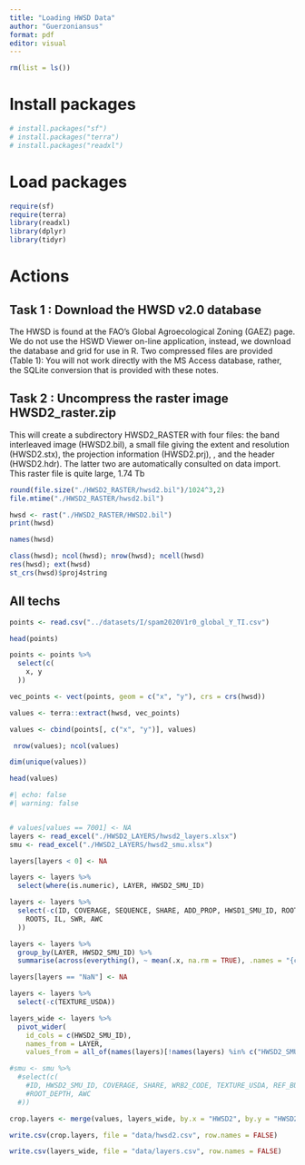```yaml
---
title: "Loading HWSD Data"
author: "Guerzoniansus"
format: pdf
editor: visual
---
```



```r
rm(list = ls())
```

# Install packages

```r
# install.packages("sf")
# install.packages("terra")
# install.packages("readxl")
```


# Load packages

```r
require(sf)
require(terra)
library(readxl)
library(dplyr)
library(tidyr)
```

# Actions

##  Task 1 : Download the HWSD v2.0 database
 The HWSD is found at the FAO’s Global Agroecological Zoning (GAEZ) page. We do not use the HSWD Viewer on-line application, instead, we download the database and grid for use in R. Two compressed files are provided (Table 1):
 You will not work directly with the MS Access database, rather, the SQLite conversion that is provided with these notes.
 
## Task 2 : Uncompress the raster image HWSD2_raster.zip
 This will create a subdirectory HWSD2_RASTER with four files: the band interleaved image (HWSD2.bil), a small file giving the extent and resolution (HWSD2.stx), the projection information (HWSD2.prj), , and the header (HWSD2.hdr). The latter two are automatically consulted on data import. This raster file is quite large, 1.74 Tb
 
 
```r
round(file.size("./HWSD2_RASTER/hwsd2.bil")/1024^3,2)
file.mtime("./HWSD2_RASTER/hwsd2.bil")
```
 
```r
hwsd <- rast("./HWSD2_RASTER/HWSD2.bil")
print(hwsd)
```

```r
names(hwsd)
```



```r
class(hwsd); ncol(hwsd); nrow(hwsd); ncell(hwsd)
res(hwsd); ext(hwsd)
st_crs(hwsd)$proj4string
```

## All techs

```r
points <- read.csv("../datasets/I/spam2020V1r0_global_Y_TI.csv")
```


```r
head(points)
```


```r
points <- points %>% 
  select(c(
    x, y
  ))
```



```r
vec_points <- vect(points, geom = c("x", "y"), crs = crs(hwsd))
```

```r
values <- terra::extract(hwsd, vec_points)
```

```r
values <- cbind(points[, c("x", "y")], values)
```


```r
 nrow(values); ncol(values)
```
```r
dim(unique(values))
```
```r
head(values)
```





```r
#| echo: false
#| warning: false


# values[values == 7001] <- NA
layers <- read_excel("./HWSD2_LAYERS/hwsd2_layers.xlsx")
smu <- read_excel("./HWSD2_LAYERS/hwsd2_smu.xlsx")
```

```r
layers[layers < 0] <- NA
```



```r
layers <- layers %>%
  select(where(is.numeric), LAYER, HWSD2_SMU_ID)
```


```r
layers <- layers %>% 
  select(-c(ID, COVERAGE, SEQUENCE, SHARE, ADD_PROP, HWSD1_SMU_ID, ROOT_DEPTH, PHASE1, PHASE2,
    ROOTS, IL, SWR, AWC
  ))
```


```r
layers <- layers %>%
  group_by(LAYER, HWSD2_SMU_ID) %>%
  summarise(across(everything(), ~ mean(.x, na.rm = TRUE), .names = "{col}"))
```


```r
layers[layers == "NaN"] <- NA

layers <- layers %>% 
  select(-c(TEXTURE_USDA))
```


```r
layers_wide <- layers %>%
  pivot_wider(
    id_cols = c(HWSD2_SMU_ID), 
    names_from = LAYER, 
    values_from = all_of(names(layers)[!names(layers) %in% c("HWSD2_SMU_ID", "LAYER")]))
```




```r
#smu <- smu %>% 
  #select(c(
    #ID, HWSD2_SMU_ID, COVERAGE, SHARE, WRB2_CODE, TEXTURE_USDA, REF_BULK_DENSITY, BULK_DENSITY,
    #ROOT_DEPTH, AWC
  #))
```

```r
crop.layers <- merge(values, layers_wide, by.x = "HWSD2", by.y = "HWSD2_SMU_ID", all.x=TRUE)
```


```r
write.csv(crop.layers, file = "data/hwsd2.csv", row.names = FALSE)
```


```r
write.csv(layers_wide, file = "data/layers.csv", row.names = FALSE)
```











